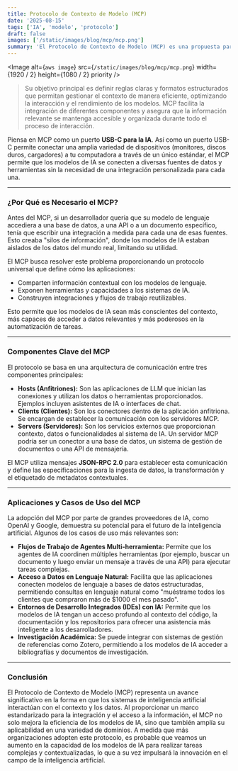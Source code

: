 ```yaml
---
title: Protocolo de Contexto de Modelo (MCP)
date: '2025-08-15'
tags: ['IA', 'modelo', 'protocolo']
draft: false
images: ['/static/images/blog/mcp/mcp.png']
summary: 'El Protocolo de Contexto de Modelo (MCP) es una propuesta para estructurar y gestionar el contexto en sistemas de inteligencia artificial, facilitando la interacción eficiente entre modelos y usuarios mediante reglas y formatos definidos.'
---
```


<Image
  alt={`aws image`}
  src={`/static/images/blog/mcp/mcp.png`}
  width={1920 / 2}
  height={1080 / 2}
  priority
/>

>Su objetivo principal es definir reglas claras y formatos estructurados que permitan gestionar el contexto de manera eficiente, optimizando la interacción y el rendimiento de los modelos. MCP facilita la integración de diferentes componentes y asegura que la información relevante se mantenga accesible y organizada durante todo el proceso de interacción.

Piensa en MCP como un puerto **USB-C para la IA**. Así como un puerto USB-C permite conectar una amplia variedad de dispositivos (monitores, discos duros, cargadores) a tu computadora a través de un único estándar, el MCP permite que los modelos de IA se conecten a diversas fuentes de datos y herramientas sin la necesidad de una integración personalizada para cada una.

---

### ¿Por Qué es Necesario el MCP?

Antes del MCP, si un desarrollador quería que su modelo de lenguaje accediera a una base de datos, a una API o a un documento específico, tenía que escribir una integración a medida para cada una de esas fuentes. Esto creaba "silos de información", donde los modelos de IA estaban aislados de los datos del mundo real, limitando su utilidad.

El MCP busca resolver este problema proporcionando un protocolo universal que define cómo las aplicaciones:

* Comparten información contextual con los modelos de lenguaje.
* Exponen herramientas y capacidades a los sistemas de IA.
* Construyen integraciones y flujos de trabajo reutilizables.

Esto permite que los modelos de IA sean más conscientes del contexto, más capaces de acceder a datos relevantes y más poderosos en la automatización de tareas.

---

### Componentes Clave del MCP

El protocolo se basa en una arquitectura de comunicación entre tres componentes principales:

* **Hosts (Anfitriones):** Son las aplicaciones de LLM que inician las conexiones y utilizan los datos o herramientas proporcionados. Ejemplos incluyen asistentes de IA o interfaces de chat.
* **Clients (Clientes):** Son los conectores dentro de la aplicación anfitriona. Se encargan de establecer la comunicación con los servidores MCP.
* **Servers (Servidores):** Son los servicios externos que proporcionan contexto, datos o funcionalidades al sistema de IA. Un servidor MCP podría ser un conector a una base de datos, un sistema de gestión de documentos o una API de mensajería.

El MCP utiliza mensajes **JSON-RPC 2.0** para establecer esta comunicación y define las especificaciones para la ingesta de datos, la transformación y el etiquetado de metadatos contextuales.

---

### Aplicaciones y Casos de Uso del MCP

La adopción del MCP por parte de grandes proveedores de IA, como OpenAI y Google, demuestra su potencial para el futuro de la inteligencia artificial. Algunos de los casos de uso más relevantes son:

* **Flujos de Trabajo de Agentes Multi-herramienta:** Permite que los agentes de IA coordinen múltiples herramientas (por ejemplo, buscar un documento y luego enviar un mensaje a través de una API) para ejecutar tareas complejas.
* **Acceso a Datos en Lenguaje Natural:** Facilita que las aplicaciones conecten modelos de lenguaje a bases de datos estructuradas, permitiendo consultas en lenguaje natural como "muéstrame todos los clientes que compraron más de $1000 el mes pasado".
* **Entornos de Desarrollo Integrados (IDEs) con IA:** Permite que los modelos de IA tengan un acceso profundo al contexto del código, la documentación y los repositorios para ofrecer una asistencia más inteligente a los desarrolladores.
* **Investigación Académica:** Se puede integrar con sistemas de gestión de referencias como Zotero, permitiendo a los modelos de IA acceder a bibliografías y documentos de investigación.

---

### Conclusión

El Protocolo de Contexto de Modelo (MCP) representa un avance significativo en la forma en que los sistemas de inteligencia artificial interactúan con el contexto y los datos. Al proporcionar un marco estandarizado para la integración y el acceso a la información, el MCP no solo mejora la eficiencia de los modelos de IA, sino que también amplía su aplicabilidad en una variedad de dominios. A medida que más organizaciones adopten este protocolo, es probable que veamos un aumento en la capacidad de los modelos de IA para realizar tareas complejas y contextualizadas, lo que a su vez impulsará la innovación en el campo de la inteligencia artificial.

